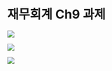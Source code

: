 # 재무회계 Ch9 과제 {.unnumbered}

![](images/재무회계9-17.png)

![](images/재무회계9-21.png)

![](images/재무회계9-26.png)
